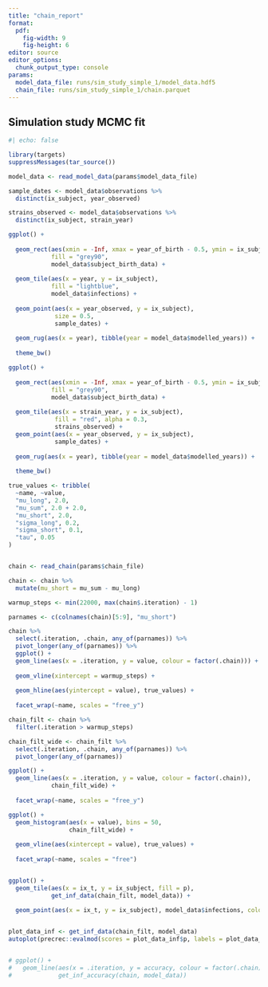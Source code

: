 ```yaml
---
title: "chain_report"
format: 
  pdf:
    fig-width: 9
    fig-height: 6
editor: source
editor_options: 
  chunk_output_type: console
params:
  model_data_file: runs/sim_study_simple_1/model_data.hdf5
  chain_file: runs/sim_study_simple_1/chain.parquet
---
```


## Simulation study MCMC fit

```r
#| echo: false

library(targets)
suppressMessages(tar_source())

model_data <- read_model_data(params$model_data_file)

```

```r
sample_dates <- model_data$observations %>%
  distinct(ix_subject, year_observed)

strains_observed <- model_data$observations %>%
  distinct(ix_subject, strain_year)

ggplot() +
  
  geom_rect(aes(xmin = -Inf, xmax = year_of_birth - 0.5, ymin = ix_subject - 0.5, ymax = ix_subject + 0.5),
            fill = "grey90",
            model_data$subject_birth_data) +
  
  geom_tile(aes(x = year, y = ix_subject),
            fill = "lightblue",
            model_data$infections) +
  
  geom_point(aes(x = year_observed, y = ix_subject),
             size = 0.5,
             sample_dates) +
  
  geom_rug(aes(x = year), tibble(year = model_data$modelled_years)) +
  
  theme_bw()

ggplot() +
  
  geom_rect(aes(xmin = -Inf, xmax = year_of_birth - 0.5, ymin = ix_subject - 0.5, ymax = ix_subject + 0.5),
            fill = "grey90",
            model_data$subject_birth_data) +
  
  geom_tile(aes(x = strain_year, y = ix_subject),
             fill = "red", alpha = 0.3,
             strains_observed) +
  geom_point(aes(x = year_observed, y = ix_subject),
             sample_dates) +
  
  geom_rug(aes(x = year), tibble(year = model_data$modelled_years)) +
  
  theme_bw()
```

```r

true_values <- tribble(
  ~name, ~value,
  "mu_long", 2.0,
  "mu_sum", 2.0 + 2.0,
  "mu_short", 2.0,
  "sigma_long", 0.2,
  "sigma_short", 0.1,
  "tau", 0.05
)


chain <- read_chain(params$chain_file)

chain <- chain %>%
  mutate(mu_short = mu_sum - mu_long)

warmup_steps <- min(22000, max(chain$.iteration) - 1)

parnames <- c(colnames(chain)[5:9], "mu_short")

```

```r

chain %>%
  select(.iteration, .chain, any_of(parnames)) %>%
  pivot_longer(any_of(parnames)) %>%
  ggplot() +
  geom_line(aes(x = .iteration, y = value, colour = factor(.chain))) +
  
  geom_vline(xintercept = warmup_steps) +
  
  geom_hline(aes(yintercept = value), true_values) +
  
  facet_wrap(~name, scales = "free_y")

chain_filt <- chain %>%
  filter(.iteration > warmup_steps)

chain_filt_wide <- chain_filt %>% 
  select(.iteration, .chain, any_of(parnames)) %>%
  pivot_longer(any_of(parnames))

ggplot() +
  geom_line(aes(x = .iteration, y = value, colour = factor(.chain)),
            chain_filt_wide) +
  
  facet_wrap(~name, scales = "free_y")

ggplot() +
  geom_histogram(aes(x = value), bins = 50,
                 chain_filt_wide) +
  
  geom_vline(aes(xintercept = value), true_values) +
  
  facet_wrap(~name, scales = "free")


ggplot() +
  geom_tile(aes(x = ix_t, y = ix_subject, fill = p),
            get_inf_data(chain_filt, model_data)) +
  
  geom_point(aes(x = ix_t, y = ix_subject), model_data$infections, colour = "red")


plot_data_inf <- get_inf_data(chain_filt, model_data)
autoplot(precrec::evalmod(scores = plot_data_inf$p, labels = plot_data_inf$inf), curvetype = "ROC")


# ggplot() +
#   geom_line(aes(x = .iteration, y = accuracy, colour = factor(.chain)),
#             get_inf_accuracy(chain, model_data))
```
